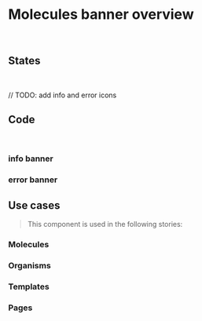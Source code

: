 
<Meta title="Molecules/Banner/Overview" />

# Molecules banner overview

<br />

## States

<br />

// TODO: add info and error icons

<Canvas>
  <Story id="molecules-banner--banner-info"></Story>
  <Story id="molecules-banner--banner-error"></Story>
</Canvas>

## Code

<br />

### info banner

<Source language="html" dark format={false} id="molecules-banner--banner-info" />

### error banner

<Source language="html" dark format={false} id="molecules-banner--banner-error" />

## Use cases

> This component is used in the following stories:

### Molecules

### Organisms

### Templates

### Pages
